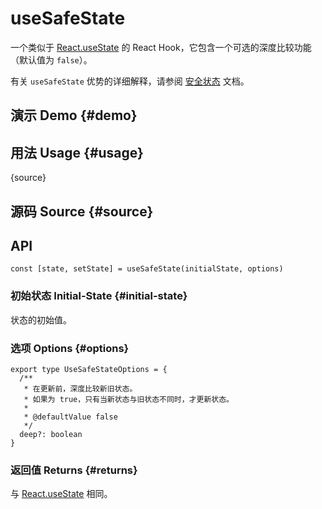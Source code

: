 # useSafeState


<HooksType category="State" />

一个类似于 [React.useState](https://react.dev/reference/react/useState) 的 React Hook，它包含一个可选的深度比较功能（默认值为 `false`）。

有关 `useSafeState` 优势的详细解释，请参阅 [安全状态](/docs/optimization/safe-state) 文档。

## 演示 Demo \{#demo}


<App />

## 用法 Usage \{#usage}


<RawCode>{source}</RawCode>

## 源码 Source \{#source}


<Source />

## API

```tsx
const [state, setState] = useSafeState(initialState, options)
```

### 初始状态 Initial-State \{#initial-state}

状态的初始值。

### 选项 Options \{#options}

```tsx
export type UseSafeStateOptions = {
  /**
   * 在更新前，深度比较新旧状态。
   * 如果为 true，只有当新状态与旧状态不同时，才更新状态。
   *
   * @defaultValue false
   */
  deep?: boolean
}
```

### 返回值 Returns \{#returns}

与 [React.useState](https://react.dev/reference/react/useState) 相同。
